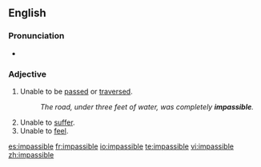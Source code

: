 ==English==
===Pronunciation===
*{{audio|en-us-impassible.ogg|Audio (US)}}

===Adjective===
{{infl|en|adjective}}
#Unable to be [[passed]] or [[traversed]].
#:''The road, under three feet of water, was completely '''impassible'''.''
#Unable to [[suffer]].
#Unable to [[feel]].

[[es:impassible]]
[[fr:impassible]]
[[io:impassible]]
[[te:impassible]]
[[vi:impassible]]
[[zh:impassible]]
